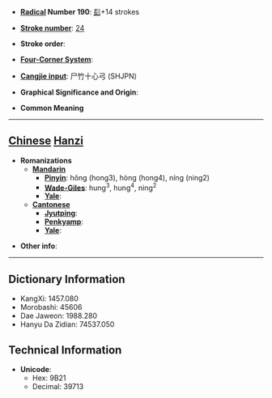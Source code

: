 * '''[[Wiktionary:Chinese radical index| Radical]] Number 190''': [[Wiktionary:Chinese radical index 髟|髟]]+14 strokes

* '''[[Wiktionary:Chinese total strokes index|Stroke number]]''': [[Wiktionary:Chinese total strokes index 24|24]]

* '''Stroke order''': 

* '''[[Wiktionary:Chinese four corner index|Four-Corner System]]''': 

* '''[[Wiktionary:Chinese Cangjie index|Cangjie input]]''': 尸竹十心弓 (SHJPN)

* '''Graphical Significance and Origin''': 

* '''Common Meaning'''

----

== [[Chinese]] [[Hanzi]] ==

* '''Romanizations'''
** '''[[Mandarin]]'''
*** '''[[Pinyin]]''': hǒng (hong3), hòng (hong4), níng (ning2)
*** '''[[Wade-Giles]]''': hung<sup>3</sup>, hung<sup>4</sup>, ning<sup>2</sup>
*** '''[[Yale]]''': 
** '''[[Cantonese]]'''
*** '''[[Jyutping]]''':
*** '''[[Penkyamp]]''': 
*** '''[[Yale]]''': 

* '''Other info''': 

----

== Dictionary Information ==

* KangXi: 1457.080
* Morobashi: 45606
* Dae Jaweon: 1988.280
* Hanyu Da Zidian: 74537.050

== Technical Information ==

* '''Unicode''':
** Hex: 9B21
** Decimal: 39713